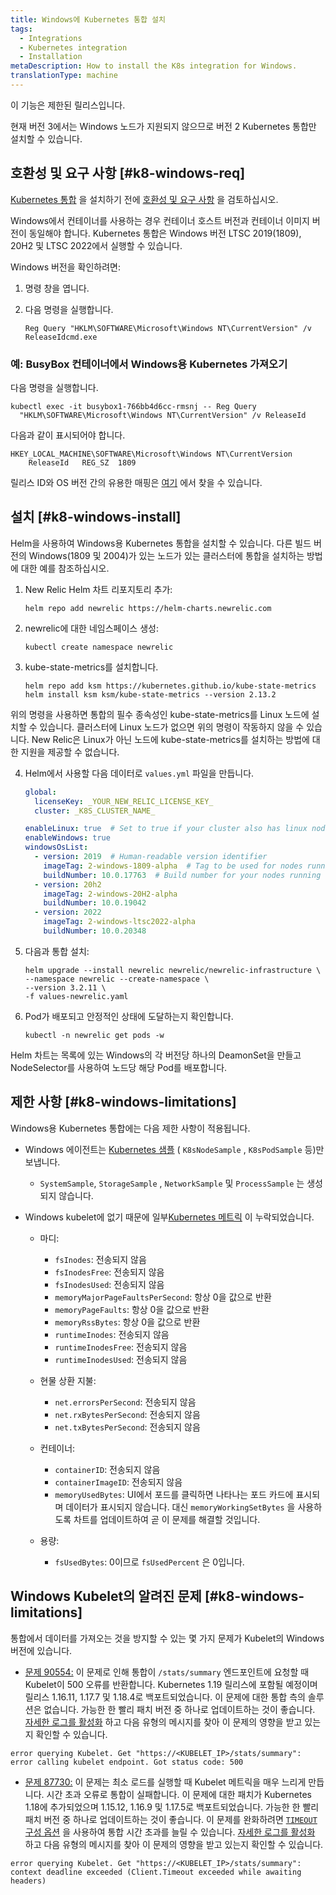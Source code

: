 ```yaml
---
title: Windows에 Kubernetes 통합 설치
tags:
  - Integrations
  - Kubernetes integration
  - Installation
metaDescription: How to install the K8s integration for Windows.
translationType: machine
---
```


<Callout title="한정 출시">
  이 기능은 제한된 릴리스입니다.
</Callout>

현재 버전 3에서는 Windows 노드가 지원되지 않으므로 버전 2 Kubernetes 통합만 설치할 수 있습니다.

## 호환성 및 요구 사항 [#k8-windows-req]

[Kubernetes 통합](/docs/integrations/kubernetes-integration/get-started/introduction-kubernetes-integration) 을 설치하기 전에 [호환성 및 요구 사항](/docs/integrations/kubernetes-integration/get-started/kubernetes-integration-compatibility-requirements) 을 검토하십시오.

<Callout variant="important">
  Windows에서 컨테이너를 사용하는 경우 컨테이너 호스트 버전과 컨테이너 이미지 버전이 동일해야 합니다. Kubernetes 통합은 Windows 버전 LTSC 2019(1809), 20H2 및 LTSC 2022에서 실행할 수 있습니다.
</Callout>

Windows 버전을 확인하려면:

1. 명령 창을 엽니다.

2. 다음 명령을 실행합니다.

   ```shell
   Reg Query "HKLM\SOFTWARE\Microsoft\Windows NT\CurrentVersion" /v
   ReleaseIdcmd.exe
   ```

### 예: BusyBox 컨테이너에서 Windows용 Kubernetes 가져오기

다음 명령을 실행합니다.

```shell
kubectl exec -it busybox1-766bb4d6cc-rmsnj -- Reg Query
  "HKLM\SOFTWARE\Microsoft\Windows NT\CurrentVersion" /v ReleaseId
```

다음과 같이 표시되어야 합니다.

```shell
HKEY_LOCAL_MACHINE\SOFTWARE\Microsoft\Windows NT\CurrentVersion
	ReleaseId	REG_SZ	1809
```

릴리스 ID와 OS 버전 간의 유용한 매핑은 [여기](https://hub.docker.com/_/microsoft-windows-servercore) 에서 찾을 수 있습니다.

## 설치 [#k8-windows-install]

Helm을 사용하여 Windows용 Kubernetes 통합을 설치할 수 있습니다. 다른 빌드 버전의 Windows(1809 및 2004)가 있는 노드가 있는 클러스터에 통합을 설치하는 방법에 대한 예를 참조하십시오.

1. New Relic Helm 차트 리포지토리 추가:

   ```shell
   helm repo add newrelic https://helm-charts.newrelic.com
   ```

2. newrelic에 대한 네임스페이스 생성:

   ```shell
   kubectl create namespace newrelic
   ```

3. kube-state-metrics를 설치합니다.

   ```shell
   helm repo add ksm https://kubernetes.github.io/kube-state-metrics
   helm install ksm ksm/kube-state-metrics --version 2.13.2
   ```

<Callout variant="important">
  위의 명령을 사용하면 통합의 필수 종속성인 kube-state-metrics를 Linux 노드에 설치할 수 있습니다. 클러스터에 Linux 노드가 없으면 위의 명령이 작동하지 않을 수 있습니다. New Relic은 Linux가 아닌 노드에 kube-state-metrics를 설치하는 방법에 대한 지원을 제공할 수 없습니다.
</Callout>

4. Helm에서 사용할 다음 데이터로 `values.yml` 파일을 만듭니다.

   ```yaml
   global:
     licenseKey: _YOUR_NEW_RELIC_LICENSE_KEY_
     cluster: _K8S_CLUSTER_NAME_

   enableLinux: true  # Set to true if your cluster also has linux nodes
   enableWindows: true
   windowsOsList:
     - version: 2019  # Human-readable version identifier
       imageTag: 2-windows-1809-alpha  # Tag to be used for nodes running the windows version above
       buildNumber: 10.0.17763  # Build number for your nodes running the version above. Used as a selector.
     - version: 20h2
       imageTag: 2-windows-20H2-alpha
       buildNumber: 10.0.19042
     - version: 2022
       imageTag: 2-windows-ltsc2022-alpha
       buildNumber: 10.0.20348
   ```

5. 다음과 통합 설치:

   ```shell
   helm upgrade --install newrelic newrelic/newrelic-infrastructure \
   --namespace newrelic --create-namespace \
   --version 3.2.11 \
   -f values-newrelic.yaml
   ```

6. Pod가 배포되고 안정적인 상태에 도달하는지 확인합니다.

   ```shell
   kubectl -n newrelic get pods -w
   ```

Helm 차트는 목록에 있는 Windows의 각 버전당 하나의 DeamonSet을 만들고 NodeSelector를 사용하여 노드당 해당 Pod를 배포합니다.

<InstallFeedback/>

## 제한 사항 [#k8-windows-limitations]

Windows용 Kubernetes 통합에는 다음 제한 사항이 적용됩니다.

* Windows 에이전트는 [Kubernetes 샘플](/docs/integrations/kubernetes-integration/understand-use-data/understand-use-data#event-types) ( `K8sNodeSample` , `K8sPodSample` 등)만 보냅니다.

  * `SystemSample`, `StorageSample` , `NetworkSample` 및 `ProcessSample` 는 생성되지 않습니다.

* Windows kubelet에 없기 때문에 일부[Kubernetes 메트릭](/docs/integrations/kubernetes-integration/understand-use-data/understand-use-data#metrics) 이 누락되었습니다.

  * 마디:

    * `fsInodes`: 전송되지 않음
    * `fsInodesFree`: 전송되지 않음
    * `fsInodesUsed`: 전송되지 않음
    * `memoryMajorPageFaultsPerSecond`: 항상 0을 값으로 반환
    * `memoryPageFaults`: 항상 0을 값으로 반환
    * `memoryRssBytes`: 항상 0을 값으로 반환
    * `runtimeInodes`: 전송되지 않음
    * `runtimeInodesFree`: 전송되지 않음
    * `runtimeInodesUsed`: 전송되지 않음

  * 현물 상환 지불:

    * `net.errorsPerSecond`: 전송되지 않음
    * `net.rxBytesPerSecond`: 전송되지 않음
    * `net.txBytesPerSecond`: 전송되지 않음

  * 컨테이너:

    * `containerID`: 전송되지 않음
    * `containerImageID`: 전송되지 않음
    * `memoryUsedBytes`: UI에서 포드를 클릭하면 나타나는 포드 카드에 표시되며 데이터가 표시되지 않습니다. 대신 `memoryWorkingSetBytes` 을 사용하도록 차트를 업데이트하여 곧 이 문제를 해결할 것입니다.

  * 용량:

    * `fsUsedBytes`: 0이므로 `fsUsedPercent` 은 0입니다.

## Windows Kubelet의 알려진 문제 [#k8-windows-limitations]

통합에서 데이터를 가져오는 것을 방지할 수 있는 몇 가지 문제가 Kubelet의 Windows 버전에 있습니다.

* [문제 90554:](https://github.com/kubernetes/kubernetes/pull/90554) 이 문제로 인해 통합이 `/stats/summary` 엔드포인트에 요청할 때 Kubelet이 500 오류를 반환합니다. Kubernetes 1.19 릴리스에 포함될 예정이며 릴리스 1.16.11, 1.17.7 및 1.18.4로 백포트되었습니다. 이 문제에 대한 통합 측의 솔루션은 없습니다. 가능한 한 빨리 패치 버전 중 하나로 업데이트하는 것이 좋습니다. [자세한 로그를 활성화](/docs/integrations/kubernetes-integration/troubleshooting/get-logs-version#verbose) 하고 다음 유형의 메시지를 찾아 이 문제의 영향을 받고 있는지 확인할 수 있습니다.

```shell
error querying Kubelet. Get "https://<KUBELET_IP>/stats/summary": error calling kubelet endpoint. Got status code: 500
```

* [문제 87730:](https://github.com/kubernetes/kubernetes/pull/87730) 이 문제는 최소 로드를 실행할 때 Kubelet 메트릭을 매우 느리게 만듭니다. 시간 초과 오류로 통합이 실패합니다. 이 문제에 대한 패치가 Kubernetes 1.18에 추가되었으며 1.15.12, 1.16.9 및 1.17.5로 백포트되었습니다. 가능한 한 빨리 패치 버전 중 하나로 업데이트하는 것이 좋습니다. 이 문제를 완화하려면 [`TIMEOUT` 구성 옵션](/docs/integrations/kubernetes-integration/installation/kubernetes-integration-install-configure#kube-state-metrics-timeout-change) 을 사용하여 통합 시간 초과를 늘릴 수 있습니다. [자세한 로그를 활성화](/docs/integrations/kubernetes-integration/troubleshooting/get-logs-version#verbose) 하고 다음 유형의 메시지를 찾아 이 문제의 영향을 받고 있는지 확인할 수 있습니다.

```shell
error querying Kubelet. Get "https://<KUBELET_IP>/stats/summary": context deadline exceeded (Client.Timeout exceeded while awaiting headers)
```